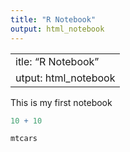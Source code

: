 ```yaml
---
title: "R Notebook"
output: html_notebook
---
```


 ---
title: "R Notebook"
output: html_notebook
---

This is my first notebook
 
```r
10 + 10

```
 
```r
mtcars

```


